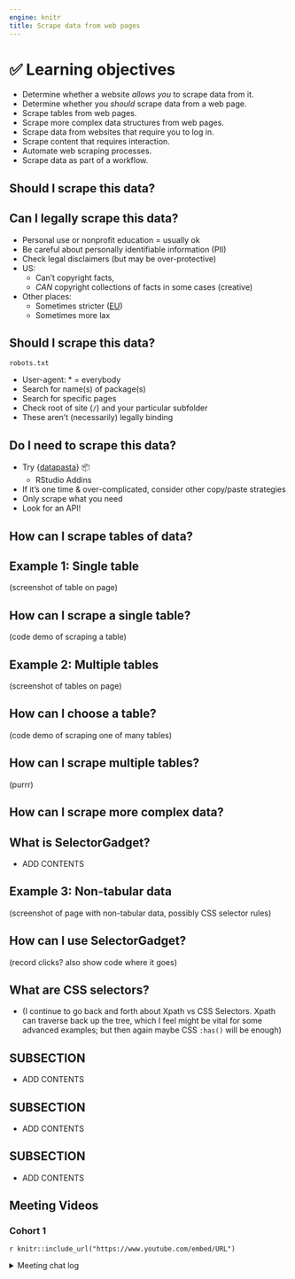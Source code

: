 ```yaml
---
engine: knitr
title: Scrape data from web pages 
---
```


# ️✅ Learning objectives

::: nonincremental
-   Determine whether a website *allows you* to scrape data from it.
-   Determine whether you *should* scrape data from a web page.
-   Scrape tables from web pages.
-   Scrape more complex data structures from web pages.
-   Scrape data from websites that require you to log in.
-   Scrape content that requires interaction.
-   Automate web scraping processes.
-   Scrape data as part of a workflow.
:::


## Should I scrape this data? {-}

## Can I legally scrape this data? {-}

-   Personal use or nonprofit education = usually ok
-   Be careful about personally identifiable information (PII)
-   Check legal disclaimers (but may be over-protective)
-   US:
    -   Can't copyright facts,
    -   *CAN* copyright collections of facts in some cases (creative)
-   Other places:
    -   Sometimes stricter ([EU](https://eur-lex.europa.eu/LexUriServ/LexUriServ.do?uri=CELEX:31996L0009:EN:HTML))
    -   Sometimes more lax

## Should I scrape this data? {-}

`robots.txt`

-   User-agent: * = everybody
-   Search for name(s) of package(s) 
-   Search for specific pages
-   Check root of site (`/`) and your particular subfolder 
-   These aren't (necessarily) legally binding

## Do I need to scrape this data? {-}

-   Try {[datapasta](https://cran.r-project.org/package=datapasta)} 📦
    -   RStudio Addins
-   If it's one time & over-complicated, consider other copy/paste strategies
-   Only scrape what you need
-   Look for an API!

## How can I scrape tables of data? {-}

## Example 1: Single table {-}

(screenshot of table on page)

## How can I scrape a single table? {-}

(code demo of scraping a table)

## Example 2: Multiple tables {-}

(screenshot of tables on page)

## How can I choose a table? {-}

(code demo of scraping one of many tables)

## How can I scrape multiple tables? {-}

(purrr)

## How can I scrape more complex data? {-}

## What is SelectorGadget? {-}

-   ADD CONTENTS

## Example 3: Non-tabular data {-}

(screenshot of page with non-tabular data, possibly CSS selector rules)

## How can I use SelectorGadget? {-}

(record clicks? also show code where it goes)

## What are CSS selectors? {-}

-   (I continue to go back and forth about Xpath vs CSS Selectors. Xpath can traverse back up the tree, which I feel might be vital for some advanced examples; but then again maybe CSS `:has()` will be enough)

## SUBSECTION {-}

-   ADD CONTENTS

## SUBSECTION {-}

-   ADD CONTENTS

## SUBSECTION {-}

-   ADD CONTENTS

## Meeting Videos {-}

### Cohort 1 {-}

`r knitr::include_url("https://www.youtube.com/embed/URL")`

<details>
<summary> Meeting chat log </summary>

```
LOG
```
</details>
